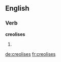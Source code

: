 
==English==

===Verb===
'''creolises'''

# {{third-person singular of|[[creolise]]}}

[[de:creolises]]
[[fr:creolises]]